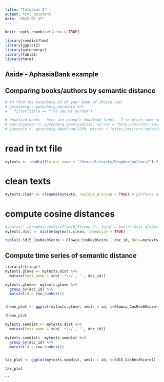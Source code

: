 ```yaml
---
title: "Tutorial 2"
output: html_document
date: '2022-07-17'
---
```


```r
knitr::opts_chunk$set(echo = TRUE)

library(semdistflow)
library(ggplot2)
library(gutenbergr)
library(table1)
library(here)
```

## Aside - AphasiaBank example


## Comparing books/authors by semantic distance

```r
# to find the Gutenberg ID of your book of choice use:
# gutenbergr::gutenberg_metadata %>%
#   filter(title == "The Secret Garden")

# download books - here are example download links - I've given some snippets of Roald Dahl vs. Charlotte Bronte in the /mytexts folder
# secretgarden <- gutenberg_download(113, mirror = "http://mirrors.xmission.com/gutenberg/")
# janeeyre <- gutenberg_download(1260, mirror = "http://mirrors.xmission.com/gutenberg/")
```

# read in txt file
```r
mytexts <- readtxt(folder_name = "/Users/litovsky/Dropbox/authors/") # input path name to folder containing .txt file(s)
```

# clean texts
```r
mytexts.clean <- cleanme(mytexts, replace_pronoun = TRUE) # performs all cleaning functions on the texts in mytexts
```

# compute cosine distances
```r
#source("~/Dropbox/semdistflow/R/distme.R", local = knitr::knit_global())
mytexts.dist <- distme(mytexts.clean, lemmatize = TRUE)
```

```r
table1(~Sd15_CosRev0Score + Glowca_CosRev0Score | doc_id, data=mytexts.dist)
```

## Compute time series of semantic distance
```r
library(stringr)
mytexts.glove <- mytexts.dist %>% 
  mutate(text_name = sub('.*\\/', '', doc_id))

mytexts.glove<- mytexts.glove %>%
  group_by(doc_id) %>% 
  mutate(id = row_number())


theme_plot <- ggplot(mytexts.glove, aes(x = id, y=Glowca_CosRev0Score)) +  geom_line(color="#02401BD9") + facet_grid(~text_name, scales="free")

theme_plot
```

```r
mytexts.semdist <- mytexts.dist %>% 
  mutate(text_name = sub('.*\\/', '', doc_id))

mytexts.semdist<- mytexts.semdist %>%
  group_by(doc_id) %>% 
  mutate(id = row_number())


tax_plot <- ggplot(mytexts.semdist, aes(x = id, y=Sd15_CosRev0Score)) +  geom_line(color="#EBCC2AA3") + facet_grid(~text_name, scales="free")

tax_plot
```
```

